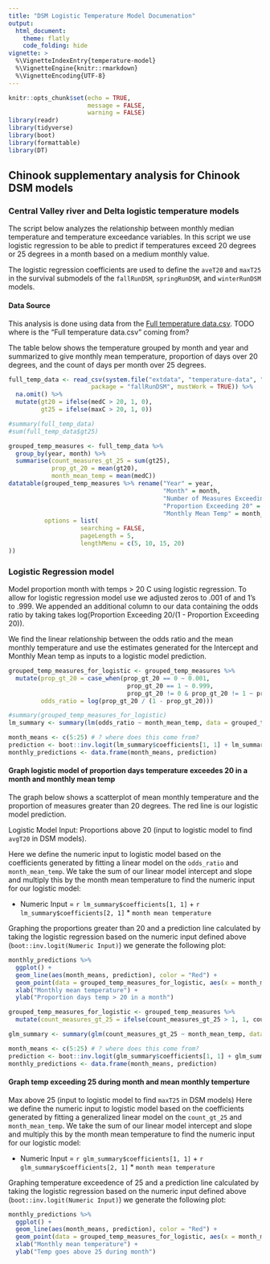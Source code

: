 ```yaml
---
title: "DSM Logistic Temperature Model Documenation"
output: 
  html_document:
    theme: flatly
    code_folding: hide
vignette: >
  %\VignetteIndexEntry{temperature-model}
  %\VignetteEngine{knitr::rmarkdown}
  %\VignetteEncoding{UTF-8}
---
```


```r
knitr::opts_chunk$set(echo = TRUE,
                      message = FALSE,
                      warning = FALSE)
library(readr)
library(tidyverse)
library(boot)
library(formattable)
library(DT)
```
## Chinook supplementary analysis for Chinook DSM models

### Central Valley river and Delta logistic temperature models 

The script below analyzes the relationship between monthly median temperature and temperature exceedance variables. In this script we use logistic regression to be able to predict if temperatures exceed 20 degrees or 25 degrees in a month based on a medium monthly value. 

The logistic regression coefficients are used to define the `aveT20` and `maxT25` in the survival submodels of the `fallRunDSM`, `springRunDSM`, and `winterRunDSM` models. 

#### Data Source
This analysis is done using data from the [Full temperature data.csv](https://dsm-docs.s3-us-west-2.amazonaws.com/temperature_modeling/Full+temperature+data.csv). TODO where is the "Full temperature data.csv" coming from?

The table below shows the temperature grouped by month and year and summarized to give monthly mean temperature, proportion of days over 20 degrees, and the count of days per month over 25 degrees. 
```r
full_temp_data <- read_csv(system.file("extdata", "temperature-data", "Full temperature data.csv", 
                       package = "fallRunDSM", mustWork = TRUE)) %>% 
  na.omit() %>%
  mutate(gt20 = ifelse(medC > 20, 1, 0),
         gt25 = ifelse(maxC > 20, 1, 0))

#summary(full_temp_data)
#sum(full_temp_data$gt25)

grouped_temp_measures <- full_temp_data %>%
  group_by(year, month) %>%
  summarise(count_measures_gt_25 = sum(gt25),
            prop_gt_20 = mean(gt20),
            month_mean_temp = mean(medC)) 
datatable(grouped_temp_measures %>% rename("Year" = year, 
                                           "Month" = month,
                                           "Number of Measures Exceeding 25 degrees" = count_measures_gt_25,
                                           "Proportion Exceeding 20" = prop_gt_20,
                                           "Monthly Mean Temp" = month_mean_temp),
          options = list(
                    searching = FALSE,
                    pageLength = 5,
                    lengthMenu = c(5, 10, 15, 20)
))
```

### Logistic Regression model 

Model proportion month with temps > 20 C using logistic regression. To allow for logistic regression model use we adjusted zeros to .001 of and 1's to .999. 
We appended an additional column to our data containing the odds ratio by taking takes log(Proportion Exceeding 20/(1 - Proportion Exceeding 20)). 

We find the linear relationship between the odds ratio and the mean monthly temperature and use the estimates generated for the Intercept and Monthly Mean temp as inputs to a logistic model prediction. 
```r
grouped_temp_measures_for_logistic <- grouped_temp_measures %>%
  mutate(prop_gt_20 = case_when(prop_gt_20 == 0 ~ 0.001, 
                                 prop_gt_20 == 1 ~ 0.999,
                                 prop_gt_20 != 0 & prop_gt_20 != 1 ~ prop_gt_20),
         odds_ratio = log(prop_gt_20 / (1 - prop_gt_20)))

#summary(grouped_temp_measures_for_logistic)
lm_summary <- summary(lm(odds_ratio ~ month_mean_temp, data = grouped_temp_measures_for_logistic))

month_means <- c(5:25) # ? where does this come from?
prediction <- boot::inv.logit(lm_summary$coefficients[1, 1] + lm_summary$coefficients[2, 1] * month_means)
monthly_predictions <- data.frame(month_means, prediction)
```

#### Graph logistic model of proportion days temperature exceedes 20 in a month and monthly mean temp
The graph below shows a scatterplot of mean monthly temperature and the proportion of measures greater than 20 degrees. The red line is our logistic model prediction.

Logistic Model Input: Proportions above 20 (input to logistic model to find `avgT20` in DSM models). 

Here we define the numeric input to logistic model based on the coefficients generated by fitting a linear model on the `odds_ratio` and `month_mean_temp`. We take the sum of our linear model intercept and slope and multiply this by the month mean temperature to find the numeric input for our logistic model:

* Numeric Input = `r lm_summary$coefficients[1, 1]` + `r lm_summary$coefficients[2, 1]` * `month mean temperature`

Graphing the proportions greater than 20 and a prediction line calculated by taking the logistic regression based on the numeric input defined above (`boot::inv.logit(Numeric Input)`) we generate the following plot:

```r
monthly_predictions %>%
  ggplot() +
  geom_line(aes(month_means, prediction), color = "Red") +
  geom_point(data = grouped_temp_measures_for_logistic, aes(x = month_mean_temp, y = prop_gt_20)) +
  xlab("Monthly mean temperature") +
  ylab("Proportion days temp > 20 in a month")
```



```r
grouped_temp_measures_for_logistic <- grouped_temp_measures %>%
  mutate(count_measures_gt_25 = ifelse(count_measures_gt_25 > 1, 1, count_measures_gt_25))

glm_summary <- summary(glm(count_measures_gt_25 ~ month_mean_temp, data=grouped_temp_measures_for_logistic, family='binomial'))

month_means <- c(5:25) # ? where does this come from?
prediction <- boot::inv.logit(glm_summary$coefficients[1, 1] + glm_summary$coefficients[2, 1] * month_means)
monthly_predictions <- data.frame(month_means, prediction)

```

#### Graph temp exceeding 25 during month and mean monthly temperture 

Max above 25 (input to logistic model to find `maxT25` in DSM models) Here we define the numeric input to logistic model based on the coefficients generated by fitting a generalized linear model on the `count_gt_25` and `month_mean_temp`. We take the sum of our linear model intercept and slope and multiply this by the month mean temperature to find the numeric input for our logistic model: 

* Numeric Input = `r glm_summary$coefficients[1, 1]` + `r glm_summary$coefficients[2, 1]` * `month mean temperature`

Graphing temperature exceedence of 25 and a prediction line calculated by taking the logistic regression based on the numeric input defined above (`boot::inv.logit(Numeric Input)`) we generate the following plot:
```r
monthly_predictions %>%
  ggplot() +
  geom_line(aes(month_means, prediction), color = "Red") +
  geom_point(data = grouped_temp_measures_for_logistic, aes(x = month_mean_temp, y = count_measures_gt_25)) +
  xlab("Monthly mean temperature") +
  ylab("Temp goes above 25 during month")

```





